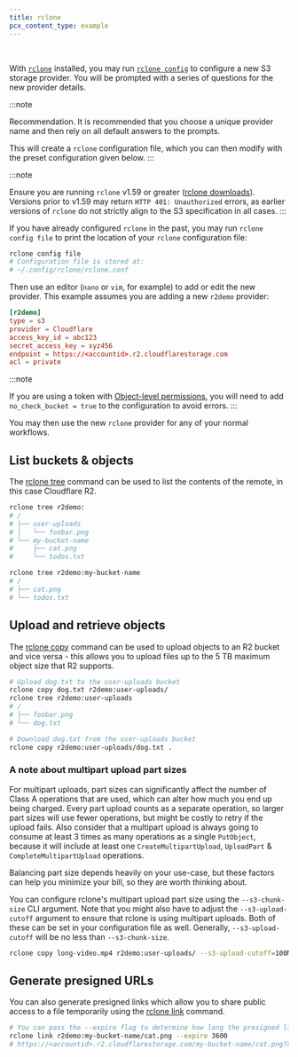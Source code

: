 ```yaml
---
title: rclone
pcx_content_type: example
---
```



<Render file="keys" />
<br />

With [`rclone`](https://rclone.org/install/) installed, you may run [`rclone config`](https://rclone.org/s3/) to configure a new S3 storage provider. You will be prompted with a series of questions for the new provider details.

:::note

Recommendation. It is recommended that you choose a unique provider name and then rely on all default answers to the prompts.

This will create a `rclone` configuration file, which you can then modify with the preset configuration given below.
:::

:::note

Ensure you are running `rclone` v1.59 or greater ([rclone downloads](https://beta.rclone.org/)). Versions prior to v1.59 may return `HTTP 401: Unauthorized` errors, as earlier versions of `rclone` do not strictly align to the S3 specification in all cases.
:::

If you have already configured `rclone` in the past, you may run `rclone config file` to print the location of your `rclone` configuration file:

```sh
rclone config file
# Configuration file is stored at:
# ~/.config/rclone/rclone.conf
```

Then use an editor (`nano` or `vim`, for example) to add or edit the new provider. This example assumes you are adding a new `r2demo` provider:

```toml
[r2demo]
type = s3
provider = Cloudflare
access_key_id = abc123
secret_access_key = xyz456
endpoint = https://<accountid>.r2.cloudflarestorage.com
acl = private
```

:::note

If you are using a token with [Object-level permissions](/r2/api/s3/tokens/#permissions), you will need to add `no_check_bucket = true` to the configuration to avoid errors.
:::

You may then use the new `rclone` provider for any of your normal workflows.

## List buckets & objects

The [rclone tree](https://rclone.org/commands/rclone_tree/) command can be used to list the contents of the remote, in this case Cloudflare R2.

```sh
rclone tree r2demo:
# /
# ├── user-uploads
# │   └── foobar.png
# └── my-bucket-name
#     ├── cat.png
#     └── todos.txt

rclone tree r2demo:my-bucket-name
# /
# ├── cat.png
# └── todos.txt
```

## Upload and retrieve objects

The [rclone copy](https://rclone.org/commands/rclone_copy/) command can be used to upload objects to an R2 bucket and vice versa - this allows you to upload files up to the 5 TB maximum object size that R2 supports.

```sh
# Upload dog.txt to the user-uploads bucket
rclone copy dog.txt r2demo:user-uploads/
rclone tree r2demo:user-uploads
# /
# ├── foobar.png
# └── dog.txt

# Download dog.txt from the user-uploads bucket
rclone copy r2demo:user-uploads/dog.txt .
```

### A note about multipart upload part sizes

For multipart uploads, part sizes can significantly affect the number of Class A operations that are used, which can alter how much you end up being charged.
Every part upload counts as a separate operation, so larger part sizes will use fewer operations, but might be costly to retry if the upload fails. Also consider that a multipart upload is always going to consume at least 3 times as many operations as a single `PutObject`, because it will include at least one `CreateMultipartUpload`, `UploadPart` & `CompleteMultipartUpload` operations.

Balancing part size depends heavily on your use-case, but these factors can help you minimize your bill, so they are worth thinking about.

You can configure rclone's multipart upload part size using the `--s3-chunk-size` CLI argument. Note that you might also have to adjust the `--s3-upload-cutoff` argument to ensure that rclone is using multipart uploads. Both of these can be set in your configuration file as well. Generally, `--s3-upload-cutoff` will be no less than `--s3-chunk-size`.

```sh
rclone copy long-video.mp4 r2demo:user-uploads/ --s3-upload-cutoff=100M --s3-chunk-size=100M
```

## Generate presigned URLs

You can also generate presigned links which allow you to share public access to a file temporarily using the [rclone link](https://rclone.org/commands/rclone_link/) command.

```sh
# You can pass the --expire flag to determine how long the presigned link is valid. The --unlink flag isn't supported by R2.
rclone link r2demo:my-bucket-name/cat.png --expire 3600
# https://<accountid>.r2.cloudflarestorage.com/my-bucket-name/cat.png?X-Amz-Algorithm=AWS4-HMAC-SHA256&X-Amz-Credential=<credential>&X-Amz-Date=<timestamp>&X-Amz-Expires=3600&X-Amz-SignedHeaders=host&X-Amz-Signature=<signature>
```
